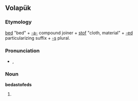 ==Volapük==

===Etymology===
[[bed]] "bed" + [[-a-]] compound joiner + [[stof]] "cloth, material" + [[-ed]] particularizing suffix + [[-s]] plural.

===Pronunciation===
* {{IPA|/bedastoˈfedz/|lang=vo}}, {{X-SAMPA|/bedasto"fedz/}}

===Noun===
'''bedastofeds'''

# {{plural of|bedastofed|lang=vo}}